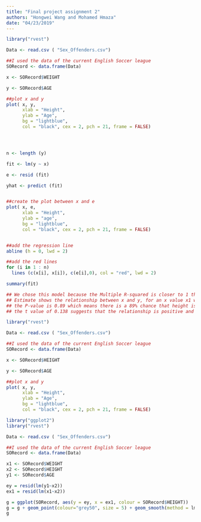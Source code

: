 ```yaml
---
title: "Final project assignment 2"
authors: "Hongwei Wang and Mohamed Hmaza"
date: "04/23/2019"
---
```


```r


library("rvest")

Data <- read.csv ( "Sex_Offenders.csv")

##I used the data of the current English Soccer league
SORecord <- data.frame(Data)

x <- SORecord$WEIGHT

y <- SORecord$AGE

##plot x and y
plot( x, y,
      xlab = "Height",
      ylab = "Age",
      bg = "lightblue",
      col = "black", cex = 2, pch = 21, frame = FALSE)




n <- length (y)

fit <- lm(y ~ x)

e <- resid (fit)

yhat <- predict (fit)


##create the plot between x and e
plot( x, e,
      xlab = "Height",
      ylab = "age",
      bg = "lightblue",
      col = "black", cex = 2, pch = 21, frame = FALSE)


##add the regression line
abline (h = 0, lwd = 2)

##add the red lines
for (i in 1 : n)
  lines (c(x[i], x[i]), c(e[i],0), col = "red", lwd = 2)

summary(fit)

## We chose this model because the Multiple R-squared is closer to 1 than in the other models.
## Estimate shows the relationship between x and y, for an x value x1 we can predict the y value to be 48.6 + (x1*0.0012)
## the P-value is 0.89 which means there is a 89% chance that height is not meaningful for the regression.
## the t value of 0.138 suggests that the relationship is positive and not significant 
```

```r
library("rvest")

Data <- read.csv ( "Sex_Offenders.csv")

##I used the data of the current English Soccer league
SORecord <- data.frame(Data)

x <- SORecord$HEIGHT

y <- SORecord$AGE

##plot x and y
plot( x, y,
      xlab = "Height",
      ylab = "Age",
      bg = "lightblue",
      col = "black", cex = 2, pch = 21, frame = FALSE)


```

```r
library("ggplot2")
library("rvest")

Data <- read.csv ( "Sex_Offenders.csv")

##I used the data of the current English Soccer league
SORecord <- data.frame(Data)

x1 <- SORecord$WEIGHT
x2 <- SORecord$HEIGHT
y1 <- SORecord$AGE

ey = resid(lm(y1~x2))
ex1 = resid(lm(x1~x2))

g = ggplot(SORecord, aes(y = ey, x = ex1, colour = SORecord$HEIGHT))
g = g + geom_point(colour="grey50", size = 5) + geom_smooth(method = lm, se = FALSE, colour = "black") + geom_point(size = 4)
g



```



